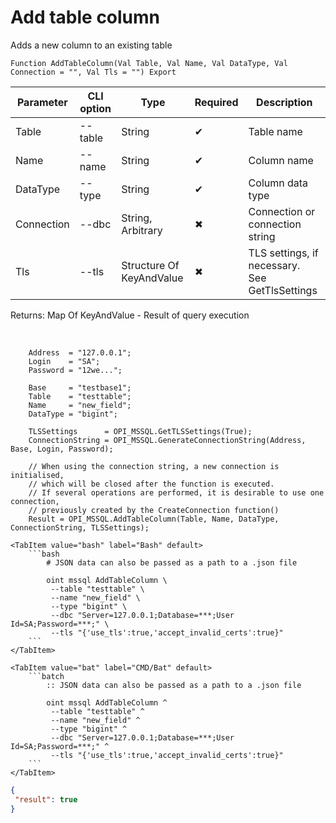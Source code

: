 ﻿---
sidebar_position: 4
description: Add table column and other functions to work with MSSQL in the Open Integration Package, a free open-source integration library for 1C:Enterprise 8, OneScript and CLI
keywords: [1C, 1С, 1С:Enterprise, 1С:Enterprise 8.3, API, Integration, Services, Exchange, OneScript, CLI, MSSQL]
---


# Add table column
 Adds a new column to an existing table



`Function AddTableColumn(Val Table, Val Name, Val DataType, Val Connection = "", Val Tls = "") Export`

  | Parameter | CLI option | Type | Required | Description |
  |-|-|-|-|-|
  | Table | --table | String | &#x2714; | Table name |
  | Name | --name | String | &#x2714; | Column name |
  | DataType | --type | String | &#x2714; | Column data type |
  | Connection | --dbc | String, Arbitrary | &#x2716; | Connection or connection string |
  | Tls | --tls | Structure Of KeyAndValue | &#x2716; | TLS settings, if necessary. See GetTlsSettings |

  
  Returns:  Map Of KeyAndValue - Result of query execution

<br/>



```bsl title="1C:Enterprise/OneScript code example"
    Address  = "127.0.0.1";
    Login    = "SA";
    Password = "12we...";

    Base     = "testbase1";
    Table    = "testtable";
    Name     = "new_field";
    DataType = "bigint";

    TLSSettings      = OPI_MSSQL.GetTLSSettings(True);
    ConnectionString = OPI_MSSQL.GenerateConnectionString(Address, Base, Login, Password);

    // When using the connection string, a new connection is initialised,
    // which will be closed after the function is executed.
    // If several operations are performed, it is desirable to use one connection,
    // previously created by the CreateConnection function()
    Result = OPI_MSSQL.AddTableColumn(Table, Name, DataType, ConnectionString, TLSSettings);
```
 

 <Tabs>
  
    <TabItem value="bash" label="Bash" default>
        ```bash
            # JSON data can also be passed as a path to a .json file
            
            oint mssql AddTableColumn \
             --table "testtable" \
             --name "new_field" \
             --type "bigint" \
             --dbc "Server=127.0.0.1;Database=***;User Id=SA;Password=***;" \
             --tls "{'use_tls':true,'accept_invalid_certs':true}"
        ```
    </TabItem>
  
    <TabItem value="bat" label="CMD/Bat" default>
        ```batch
            :: JSON data can also be passed as a path to a .json file
            
            oint mssql AddTableColumn ^
             --table "testtable" ^
             --name "new_field" ^
             --type "bigint" ^
             --dbc "Server=127.0.0.1;Database=***;User Id=SA;Password=***;" ^
             --tls "{'use_tls':true,'accept_invalid_certs':true}"
        ```
    </TabItem>
</Tabs>


```json title="Result"
{
 "result": true
}
```

